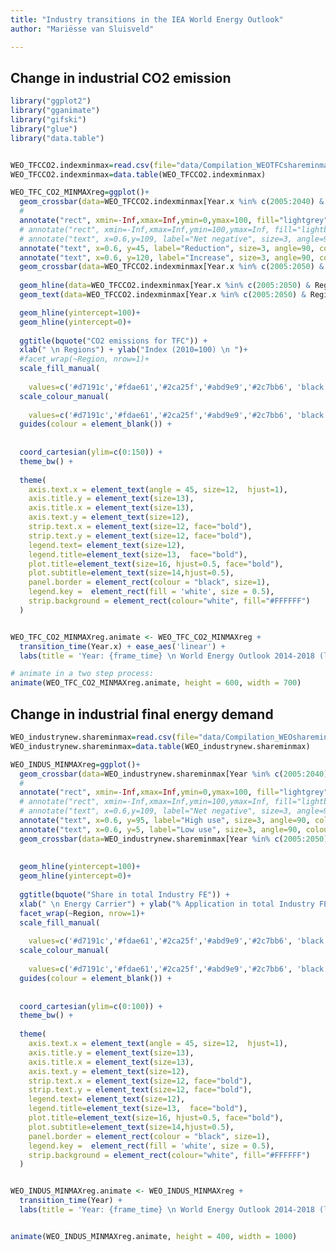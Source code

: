 ```yaml
---
title: "Industry transitions in the IEA World Energy Outlook"
author: "Mariësse van Sluisveld"

---
```


## Change in industrial CO2 emission


```r


library("ggplot2")
library("gganimate")
library("gifski")
library("glue")
library("data.table")


WEO_TFCCO2.indexminmax=read.csv(file="data/Compilation_WEOTFCshareminmax_2014-2018.csv", dec=".", sep=";")
WEO_TFCCO2.indexminmax=data.table(WEO_TFCCO2.indexminmax)

WEO_TFC_CO2_MINMAXreg=ggplot()+
  geom_crossbar(data=WEO_TFCCO2.indexminmax[Year.x %in% c(2005:2040) & Region %in% c("World", "CHINA", "INDIA", "OECD") & Carrier=="Total" & Indicator=="TFC"], aes(x=Region, ymin=ymin, ymax=ymax, y=ymax, fill=Scenario, colour=Scenario), width=.7, position=position_dodge(width=0.7))+
  #
  annotate("rect", xmin=-Inf,xmax=Inf,ymin=0,ymax=100, fill="lightgrey", alpha=0.6) +
  # annotate("rect", xmin=-Inf,xmax=Inf,ymin=100,ymax=Inf, fill="lightblue", alpha=0.6) +
  # annotate("text", x=0.6,y=109, label="Net negative", size=3, angle=90, colour="dimgrey", hjust=0) +
  annotate("text", x=0.6, y=45, label="Reduction", size=3, angle=90, colour="dimgrey",  hjust=1) + 
  annotate("text", x=0.6, y=120, label="Increase", size=3, angle=90, colour="dimgrey",  hjust=0) + 
  geom_crossbar(data=WEO_TFCCO2.indexminmax[Year.x %in% c(2005:2050) & Region %in% c("World", "CHINA", "INDIA", "EU") & Carrier=="Total" & Indicator=="TFC"], aes(x=Region, ymin=ymin, ymax=ymax, y=ymax, fill=Scenario, colour=Scenario), width=.7, position=position_dodge(width=0.7))+
  
  geom_hline(data=WEO_TFCCO2.indexminmax[Year.x %in% c(2005:2050) & Region %in% c( "EU") & Carrier=="Total" & Indicator=="Industry" & Scenario=="2DS"], aes(yintercept=ymin), colour="black", linetype=2)+
  geom_text(data=WEO_TFCCO2.indexminmax[Year.x %in% c(2005:2050) & Region %in% c( "EU") & Carrier=="Total" & Indicator=="Industry" & Scenario=="2DS"], aes(y=ymin+5, x=Region), label="EU Industry emissions for 2DS scenario [WEO 2018]", colour="black", size=5)+

  geom_hline(yintercept=100)+
  geom_hline(yintercept=0)+
  
  ggtitle(bquote("CO2 emissions for TFC")) +
  xlab(" \n Regions") + ylab("Index (2010=100) \n ")+
  #facet_wrap(~Region, nrow=1)+
  scale_fill_manual(
    
    values=c('#d7191c','#fdae61','#2ca25f','#abd9e9','#2c7bb6', 'black'))+
  scale_colour_manual(
    
    values=c('#d7191c','#fdae61','#2ca25f','#abd9e9','#2c7bb6', 'black')) +
  guides(colour = element_blank()) +
  
  
  coord_cartesian(ylim=c(0:150)) +
  theme_bw() +
  
  theme(
    axis.text.x = element_text(angle = 45, size=12,  hjust=1),
    axis.title.y = element_text(size=13),
    axis.title.x = element_text(size=13),
    axis.text.y = element_text(size=12),
    strip.text.x = element_text(size=12, face="bold"),
    strip.text.y = element_text(size=12, face="bold"),
    legend.text= element_text(size=12),
    legend.title=element_text(size=13,  face="bold"),
    plot.title=element_text(size=16, hjust=0.5, face="bold"), 
    plot.subtitle=element_text(size=14,hjust=0.5),
    panel.border = element_rect(colour = "black", size=1),
    legend.key =  element_rect(fill = 'white', size = 0.5),
    strip.background = element_rect(colour="white", fill="#FFFFFF")
  )


WEO_TFC_CO2_MINMAXreg.animate <- WEO_TFC_CO2_MINMAXreg +
  transition_time(Year.x) + ease_aes('linear') +
  labs(title = 'Year: {frame_time} \n World Energy Outlook 2014-2018 (length of bars)  \n Indexed CO2 emissions for TFC (2010=100) \n')

# animate in a two step process:
animate(WEO_TFC_CO2_MINMAXreg.animate, height = 600, width = 700)

```

## Change in industrial final energy demand

```r

WEO_industrynew.shareminmax=read.csv(file="data/Compilation_WEOshareminmax_2014-2018.csv", dec=".", sep=";")
WEO_industrynew.shareminmax=data.table(WEO_industrynew.shareminmax)

WEO_INDUS_MINMAXreg=ggplot()+
  geom_crossbar(data=WEO_industrynew.shareminmax[Year %in% c(2005:2040) & Region %in% c("World", "CHINA", "INDIA", "EU")], aes(x=Carrier.x, ymin=ymin, ymax=ymax, y=ymax, fill=Scenario, colour=Scenario), width=.7, position=position_dodge(width=0.7))+
  #
  annotate("rect", xmin=-Inf,xmax=Inf,ymin=0,ymax=100, fill="lightgrey", alpha=0.6) +
  # annotate("rect", xmin=-Inf,xmax=Inf,ymin=100,ymax=Inf, fill="lightblue", alpha=0.6) +
  # annotate("text", x=0.6,y=109, label="Net negative", size=3, angle=90, colour="dimgrey", hjust=0) +
  annotate("text", x=0.6, y=95, label="High use", size=3, angle=90, colour="dimgrey",  hjust=1) + 
  annotate("text", x=0.6, y=5, label="Low use", size=3, angle=90, colour="dimgrey",  hjust=0) + 
  geom_crossbar(data=WEO_industrynew.shareminmax[Year %in% c(2005:2050) & Region %in% c("World", "CHINA", "INDIA", "EU")], aes(x=Carrier.x, ymin=ymin, ymax=ymax, y=ymax, fill=Scenario, colour=Scenario), width=.7, position=position_dodge(width=0.7))+
  
  
  geom_hline(yintercept=100)+
  geom_hline(yintercept=0)+
  
  ggtitle(bquote("Share in total Industry FE")) +
  xlab(" \n Energy Carrier") + ylab("% Application in total Industry FE \n ")+
  facet_wrap(~Region, nrow=1)+
  scale_fill_manual(
   
    values=c('#d7191c','#fdae61','#2ca25f','#abd9e9','#2c7bb6', 'black'))+
  scale_colour_manual(
   
    values=c('#d7191c','#fdae61','#2ca25f','#abd9e9','#2c7bb6', 'black')) +
  guides(colour = element_blank()) +
 
  
  coord_cartesian(ylim=c(0:100)) +
  theme_bw() +
  
  theme(
    axis.text.x = element_text(angle = 45, size=12,  hjust=1),
    axis.title.y = element_text(size=13),
    axis.title.x = element_text(size=13),
    axis.text.y = element_text(size=12),
    strip.text.x = element_text(size=12, face="bold"),
    strip.text.y = element_text(size=12, face="bold"),
    legend.text= element_text(size=12),
    legend.title=element_text(size=13,  face="bold"),
    plot.title=element_text(size=16, hjust=0.5, face="bold"), 
    plot.subtitle=element_text(size=14,hjust=0.5),
    panel.border = element_rect(colour = "black", size=1),
    legend.key =  element_rect(fill = 'white', size = 0.5),
    strip.background = element_rect(colour="white", fill="#FFFFFF")
  )


WEO_INDUS_MINMAXreg.animate <- WEO_INDUS_MINMAXreg +
  transition_time(Year) +
  labs(title = 'Year: {frame_time} \n World Energy Outlook 2014-2018 (length of bars)  \n %  Application in total Industry FE \n')


animate(WEO_INDUS_MINMAXreg.animate, height = 400, width = 1000)
```

